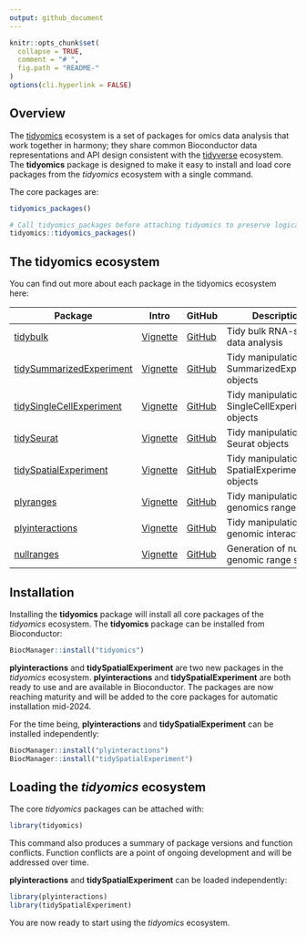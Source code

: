 ```yaml
---
output: github_document
---
```

<!-- README.md is generated from README.Rmd. Please edit that file -->

```r
knitr::opts_chunk$set(
  collapse = TRUE,
  comment = "# ",
  fig.path = "README-"
)
options(cli.hyperlink = FALSE)
```

## Overview

The [tidyomics](https://github.com/tidyomics) ecosystem is a set of packages for omics data analysis that work together in harmony; they share common Bioconductor data representations and API design consistent with the [tidyverse](https://www.tidyverse.org/) ecosystem. The __tidyomics__ package is designed to make it easy to install and load core packages from the _tidyomics_ ecosystem with a single command.

The core packages are:

```r
tidyomics_packages()
```

```r
# Call tidyomics_packages before attaching tidyomics to preserve logical presentation order
tidyomics::tidyomics_packages()
```

## The tidyomics ecosystem 

You can find out more about each package in the tidyomics ecosystem here:

| Package | Intro | GitHub | Description |
|---|---|---|---|
| [tidybulk](https://stemangiola.github.io/tidybulk/) | [Vignette](https://stemangiola.github.io/tidybulk/articles/introduction.html) | [GitHub](https://github.com/stemangiola/tidybulk/) | Tidy bulk RNA-seq data analysis |
| [tidySummarizedExperiment](https://stemangiola.github.io/tidySummarizedExperiment/) | [Vignette](https://stemangiola.github.io/tidySummarizedExperiment/articles/introduction.html) | [GitHub](https://github.com/stemangiola/tidySummarizedExperiment) | Tidy manipulation of SummarizedExperiment objects |
| [tidySingleCellExperiment](https://stemangiola.github.io/tidySingleCellExperiment) | [Vignette](https://stemangiola.github.io/tidySingleCellExperiment/articles/introduction.html) | [GitHub](https://github.com/stemangiola/tidySingleCellExperiment) | Tidy manipulation of SingleCellExperiment objects |
| [tidySeurat](https://stemangiola.github.io/tidyseurat/) | [Vignette](https://stemangiola.github.io/tidyseurat/articles/introduction.html) | [GitHub](https://github.com/stemangiola/tidyseurat) | Tidy manipulation of Seurat objects |
| [tidySpatialExperiment](https://william-hutchison.github.io/tidySpatialExperiment/) | [Vignette](https://william-hutchison.github.io/tidySpatialExperiment/articles/overview.html) | [GitHub](https://github.com/william-hutchison/tidySpatialExperiment) | Tidy manipulation of SpatialExperiment objects |
| [plyranges](https://sa-lee.github.io/plyranges/) | [Vignette](https://sa-lee.github.io/plyranges/articles/an-introduction.html) | [GitHub](https://github.com/sa-lee/plyranges) | Tidy manipulation of genomics ranges |
| [plyinteractions](https://tidyomics.github.io/plyinteractions/) | [Vignette](https://tidyomics.github.io/plyinteractions/articles/plyinteractions.html) | [GitHub](https://github.com/tidyomics/plyinteractions) | Tidy manipulation of genomic interactions |
| [nullranges](https://nullranges.github.io/nullranges/) | [Vignette](https://nullranges.github.io/nullranges/articles/nullranges.html) | [GitHub](https://github.com/nullranges/nullranges/) | Generation of null genomic range sets | 

## Installation

Installing the __tidyomics__ package will install all core packages of the _tidyomics_ ecosystem. The __tidyomics__ package can be installed from Bioconductor:

```r
BiocManager::install("tidyomics")
```

__plyinteractions__ and __tidySpatialExperiment__ are two new packages in the _tidyomics_ ecosystem. __plyinteractions__ and __tidySpatialExperiment__ are both ready to use and are available in Bioconductor. The packages are now reaching maturity and will be added to the core packages for automatic installation mid-2024. 

For the time being, __plyinteractions__ and __tidySpatialExperiment__ can be installed independently: 

```r
BiocManager::install("plyinteractions")
BiocManager::install("tidySpatialExperiment")
```

## Loading the _tidyomics_ ecosystem

The core _tidyomics_ packages can be attached with:

```r
library(tidyomics)
```

This command also produces a summary of package versions and function conflicts. Function conflicts are a point of ongoing development and will be addressed over time. 

__plyinteractions__ and __tidySpatialExperiment__ can be loaded independently:

```r
library(plyinteractions)
library(tidySpatialExperiment)
```

You are now ready to start using the _tidyomics_ ecosystem.

